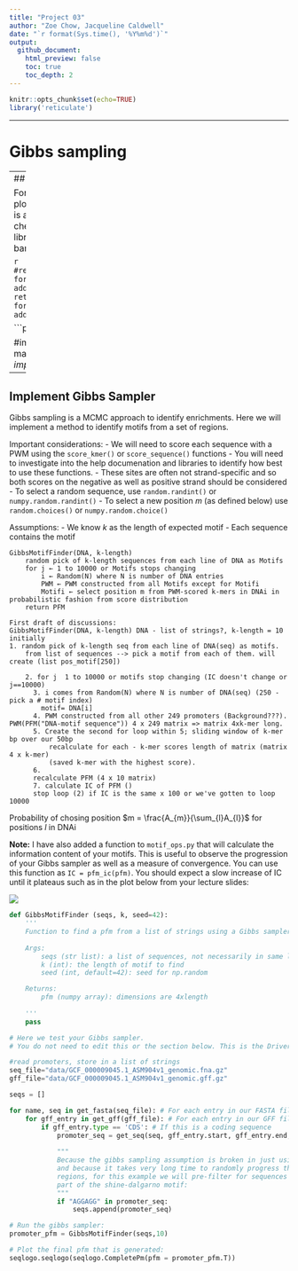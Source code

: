```yaml
---
title: "Project 03"
author: "Zoe Chow, Jacqueline Caldwell"
date: "`r format(Sys.time(), '%Y%m%d')`"
output:
  github_document:
    html_preview: false
    toc: true
    toc_depth: 2
---
```


```r
knitr::opts_chunk$set(echo=TRUE)
library('reticulate')
```

---

# Gibbs sampling

---
## Imports

For this project, it tasks you with creating a sequence logo to plot the motif sequences identified through your algorithm.
This is a very minor portion of the project and is best used for checking your work. That means that if you cannot get the library
that you are about to install to work, don't worry. At a bare minimum, you only need `numpy` to complete this project.

```r
#reticulate::conda_install(packages=c('pdf2svg',"seqlogo"), forge=TRUE, channel="bioconda",conda="auto", additional_install_args="--solver=libmamba")
reticulate::conda_install(packages=c("numpy","seqlogo"), forge=TRUE, channel="bioconda",conda="auto", additional_install_args="--solver=libmamba")
```


```python
import numpy as np
import seqlogo

#import function for building sequence motif & idenfitying seqs matching to motif
from data_readers import *
from seq_ops import get_seq
from motif_ops import *
```

---
## Implement Gibbs Sampler


Gibbs sampling is a MCMC approach to identify enrichments. Here we will implement a method to identify motifs from a set of regions. 

Important considerations:
- We will need to score each sequence with a PWM using the `score_kmer()` or `score_sequence()` functions
    - You will need to investigate into the help documenation and libraries to identify how best to use these functions. 
- These sites are often not strand-specific and so both scores on the negative as well as positive strand should be considered
- To select a random sequence, use `random.randint()` or `numpy.random.randint()`
- To select a new position $m$ (as defined below) use `random.choices()` or `numpy.random.choice()`  

Assumptions: 
- We know $k$ as the length of expected motif
- Each sequence contains the motif


```
GibbsMotifFinder(DNA, k-length)
    random pick of k-length sequences from each line of DNA as Motifs
    for j ← 1 to 10000 or Motifs stops changing
        i ← Random(N) where N is number of DNA entries
        PWM ← PWM constructed from all Motifs except for Motifi
        Motifi ← select position m from PWM-scored k-mers in DNAi in probabilistic fashion from score distribution
    return PFM

First draft of discussions:
GibbsMotifFinder(DNA, k-length) DNA - list of strings?, k-length = 10 initially
1. random pick of k-length seq from each line of DNA(seq) as motifs.
    from list of sequences --> pick a motif from each of them. will create (list pos_motif[250])

    2. for j  1 to 10000 or motifs stop changing (IC doesn't change or j==10000)
      3. i comes from Random(N) where N is number of DNA(seq) (250 - pick a # motif index)
        motif= DNA[i]
      4. PWM constructed from all other 249 promoters (Background???). PWM(PFM("DNA-motif sequence")) 4 x 249 matrix => matrix 4xk-mer long.
      5. Create the second for loop within 5; sliding window of k-mer bp over our 50bp
          recalculate for each - k-mer scores length of matrix (matrix 4 x k-mer)
          (saved k-mer with the highest score).
      6.
      recalculate PFM (4 x 10 matrix)
      7. calculate IC of PFM ()
      stop loop (2) if IC is the same x 100 or we've gotten to loop 10000
```

Probability of chosing position $m = \frac{A_{m}}{\sum_{l}A_{l}}$ for positions $l$ in DNAi


**Note:** I have also added a function to `motif_ops.py` that will calculate the information content of your motifs. This is useful to observe the progression of your Gibbs sampler as well as a measure of convergence. You can use this function as `IC = pfm_ic(pfm)`. You should expect a slow increase of IC until it plateaus such as in the plot below from your lecture slides:

![]('figures/Gibbs_Sampling.png')


```python
def GibbsMotifFinder (seqs, k, seed=42):
    '''
    Function to find a pfm from a list of strings using a Gibbs sampler
    
    Args: 
        seqs (str list): a list of sequences, not necessarily in same lengths
        k (int): the length of motif to find
        seed (int, default=42): seed for np.random

    Returns:
        pfm (numpy array): dimensions are 4xlength
        
    '''
    pass
```


```python
# Here we test your Gibbs sampler.
# You do not need to edit this or the section below. This is the Driver program

#read promoters, store in a list of strings
seq_file="data/GCF_000009045.1_ASM904v1_genomic.fna.gz"
gff_file="data/GCF_000009045.1_ASM904v1_genomic.gff.gz"

seqs = []

for name, seq in get_fasta(seq_file): # For each entry in our FASTA file
    for gff_entry in get_gff(gff_file): # For each entry in our GFF file
        if gff_entry.type == 'CDS': # If this is a coding sequence
            promoter_seq = get_seq(seq, gff_entry.start, gff_entry.end, gff_entry.strand, 50) # Extract 50 bp as a promoter
    
            """
            Because the gibbs sampling assumption is broken in just using promoters,
            and because it takes very long time to randomly progress through so many
            regions, for this example we will pre-filter for sequences that all contain
            part of the shine-dalgarno motif:
            """
            if "AGGAGG" in promoter_seq:
                seqs.append(promoter_seq)
```


```python
# Run the gibbs sampler:
promoter_pfm = GibbsMotifFinder(seqs,10)

# Plot the final pfm that is generated: 
seqlogo.seqlogo(seqlogo.CompletePm(pfm = promoter_pfm.T))
```
